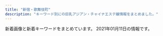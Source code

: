 ```yaml
---
title: "新宿・歌舞伎町"
description: "キーワード別にの巨乳アジアン・チャイナエステ嬢情報をまとめました。"
---
```


新着画像と新着キーワードをまとめています。
2021年01月11日の情報です。

<DmmAffiliateIns />
<KeywordTable
  shops={
    [
    {
        "keywords": {},
        "station": "JR\u65b0\u5bbf\u99c5\u897f\u53e3",
        "name": "Fairy Girl",
        "url": "http://fairy-girl.work/",
        "img_links": [
            "http://fairy-girl.work/staff/kiki.jpg",
            "http://fairy-girl.work/images/12.jpg",
            "http://fairy-girl.work/images/2.jpg",
            "http://fairy-girl.work/images/tr.jpg",
            "http://fairy-girl.work/img/rina1.jpg",
            "http://fairy-girl.work/staff/misa.jpg",
            "http://fairy-girl.work/img/misa1.jpg",
            "http://fairy-girl.work/staff/hitomi.jpg",
            "http://fairy-girl.work/img/rara1.jpg",
            "http://fairy-girl.work/img/eri2.jpg",
            "http://fairy-girl.work/images/mobile.jpg",
            "http://fairy-girl.work/images/ac1.jpg",
            "http://fairy-girl.work/images/7.jpg",
            "http://fairy-girl.work/images/staff_t.jpg",
            "http://fairy-girl.work/images/bana0404_4.png",
            "http://fairy-girl.work/images/int2.jpg",
            "http://fairy-girl.work/images/9.jpg",
            "http://fairy-girl.work/staff/mari.jpg",
            "http://fairy-girl.work/img/hitomi1.jpg",
            "http://fairy-girl.work/images/11.jpg",
            "http://fairy-girl.work/staff/rina.jpg",
            "http://fairy-girl.work/images/news.jpg",
            "http://fairy-girl.work/img/kana1.jpg",
            "http://fairy-girl.work/images/ac2.jpg",
            "http://fairy-girl.work/img/kiki2.jpg",
            "http://fairy-girl.work/images/interior_t.jpg",
            "http://fairy-girl.work/images/line.png",
            "http://fairy-girl.work/img/kiki1.jpg",
            "http://fairy-girl.work/images/sys1.jpg",
            "http://fairy-girl.work/img/rika1.jpg",
            "http://fairy-girl.work/img/yuyu1.jpg",
            "http://fairy-girl.work/images/6.jpg",
            "http://fairy-girl.work/staff/rara.jpg",
            "http://fairy-girl.work/staff/yuyu.jpg",
            "http://fairy-girl.work/images/10.jpg",
            "http://fairy-girl.work/images/8.jpg",
            "http://fairy-girl.work/images/sys2.jpg",
            "http://fairy-girl.work/img/eri1.jpg",
            "http://fairy-girl.work/img/yuki1.jpg",
            "http://fairy-girl.work/staff/eri.jpg",
            "http://fairy-girl.work/staff/rika.jpg",
            "http://fairy-girl.work/staff/kana.jpg",
            "http://fairy-girl.work/images/5.jpg",
            "http://fairy-girl.work/images/1.jpg",
            "http://fairy-girl.work/img/mari1.jpg",
            "http://fairy-girl.work/images/3.jpg",
            "http://fairy-girl.work/images/int1.jpg",
            "http://fairy-girl.work/staff/yuki.jpg"
        ]
    },
    {
        "name": "\u697d\u697d-\u30e9\u30af\u30e9\u30af-",
        "img_links": [
            "http://sakura-relax.net/images/cg03.jpg",
            "http://sakura-relax.net/images/qrc.png",
            "http://sakura-relax.net/images/top-img01.png",
            "http://sakura-relax.net/images/tel.png",
            "http://sakura-relax.net/images/top-img02.png",
            "http://sakura-relax.net/images/cg04.jpg",
            "http://sakura-relax.net/images/cg06.jpg",
            "http://sakura-relax.net/images/cg07.jpg",
            "http://sakura-relax.net/link/menlog.jpg",
            "http://sakura-relax.net/images/kan.jpg"
        ],
        "url": "http://sakura-relax.net/",
        "station": "\u65b0\u5bbf\u4e09\u4e01\u76ee\u99c5E1\u51fa\u53e3",
        "keywords": {
            "E": 8,
            "86": 4,
            "C": 8,
            "87": 8,
            "85": 4
        }
    },
    {
        "url": "https://aurora.iest.info/",
        "img_links": [
            "https://aurora.iest.info/photos/sites/13/2020/12/2020122912410928.jpeg",
            "https://aurora.iest.info/images/room2.jpg",
            "https://aurora.iest.info/photos/sites/13/2020/11/2020110420084826.jpeg",
            "https://aurora.iest.info/photos/sites/13/2020/10/2020102908284174.jpeg",
            "https://aurora.iest.info/photos/sites/13/2020/10/2020100900362277.jpeg",
            "https://aurora.iest.info/photos/sites/13/2020/12/2020122614044220.jpeg",
            "https://aurora.iest.info/photos/sites/13/2021/01/202101031920028.jpeg",
            "https://aurora.iest.info/images/side_mobile.jpg",
            "https://aurora.iest.info/photos/sites/13/2020/12/2020122916203593.jpeg",
            "https://aurora.iest.info/photos/sites/13/2021/01/2021011012591478.jpeg",
            "https://aurora.iest.info/photos/sites/13/2020/10/202010160425407.jpeg",
            "https://aurora.iest.info/photos/sites/13/2020/11/2020111207401521.jpeg",
            "https://aurora.iest.info/images/info_sp.png",
            "https://aurora.iest.info/images/room1.jpg",
            "https://aurora.iest.info/photos/sites/13/2020/12/2020122614271778.jpeg",
            "https://aurora.iest.info/images/head_tel.png",
            "https://aurora.iest.info/photos/sites/13/2020/10/2020101018384481.jpeg",
            "https://aurora.iest.info/images/room3.jpg",
            "https://aurora.iest.info/photos/sites/13/2020/12/2020123009042320.jpeg",
            "https://aurora.iest.info/photos/sites/13/2020/12/2020122614542669.jpeg",
            "https://aurora.iest.info/images/room4.jpg",
            "https://aurora.iest.info/photos/sites/13/2020/09/2020090701592721.jpeg",
            "https://aurora.iest.info/photos/sites/13/2021/01/2021011004441377.jpeg",
            "https://aurora.iest.info/photos/sites/13/2020/12/2020122614121986.jpeg",
            "https://aurora.iest.info/photos/sites/13/2021/01/2021010520403924.jpeg",
            "https://aurora.iest.info/photos/sites/13/2020/10/2020102421582718.jpeg"
        ],
        "station": "JR\u65b0\u5bbf\u99c5\u6771\u53e3\u30fb\u6b4c\u821e\u4f0e\u753a",
        "name": "\u30aa\u30fc\u30ed\u30e9",
        "keywords": {
            "88": 165,
            "89": 55,
            "E": 247,
            "F": 73,
            "87": 128,
            "86": 220,
            "85": 275,
            "84": 110,
            "C": 440
        }
    },
    {
        "url": "https://mens-esthe.xyz/",
        "keywords": {
            "D": 28,
            "85": 7,
            "88": 7,
            "86": 28
        },
        "name": "\u30b8\u30e5\u30ea\u30a2\u30f3",
        "station": "JR\u65b0\u5bbf\u99c5\u6771\u5357\u53e3",
        "img_links": [
            "https://mens-esthe.xyz/staff/kana-l1.jpg",
            "https://mens-esthe.xyz/staff/nami-l1.jpg",
            "https://mens-esthe.xyz/icon/facebook.png",
            "https://mens-esthe.xyz/room/room-l1.jpg",
            "https://mens-esthe.xyz/images/esthe2.jpg",
            "https://mens-esthe.xyz/icon/yelp.png",
            "https://mens-esthe.xyz/room/room-l8.jpg",
            "https://mens-esthe.xyz/room/room-l4.jpg",
            "https://mens-esthe.xyz/staff/miki-l1.jpg",
            "https://mens-esthe.xyz/staff/miki-s1.jpg",
            "https://mens-esthe.xyz/images/esthe1.jpg",
            "https://mens-esthe.xyz/images/esthe3.jpg",
            "https://mens-esthe.xyz/staff/nami-s1.jpg",
            "https://mens-esthe.xyz/images/qrcode.png",
            "https://mens-esthe.xyz/staff/miki-top.jpg",
            "https://mens-esthe.xyz/staff/rina-l1.jpg",
            "https://mens-esthe.xyz/images/clear.png",
            "https://mens-esthe.xyz/images/main-sp.jpg",
            "https://mens-esthe.xyz/footer/footer-tel.png",
            "https://mens-esthe.xyz/staff/moe-s1.jpg",
            "https://mens-esthe.xyz/room/room-l5.jpg",
            "https://inage-mensesthe.com/icon/yelp.png",
            "https://mens-esthe.xyz/staff/rina-s1.jpg",
            "https://mens-esthe.xyz/staff/rina-top.jpg",
            "https://mens-esthe.xyz/staff/moe-l1.jpg",
            "https://mens-esthe.xyz/room/room-l7.jpg",
            "https://mens-esthe.xyz/images/esthe4.jpg",
            "https://inage-mensesthe.com/link/relaku_salon.jpg",
            "https://mens-esthe.xyz/icon/twitter.png",
            "https://mens-esthe.xyz/images/header3.png",
            "https://mens-esthe.xyz/images/main1.jpg",
            "https://mens-esthe.xyz/staff/natsumi-l1.jpg",
            "https://mens-esthe.xyz/staff/natsumi-s1.jpg",
            "https://mens-esthe.xyz/room/room-l2.jpg",
            "https://mens-esthe.xyz/staff/natsumi-top.jpg",
            "https://inage-mensesthe.com/icon/facebook.png",
            "https://mens-esthe.xyz/staff/nami-top.jpg",
            "https://mens-esthe.xyz/staff/kana-top.jpg",
            "https://mens-esthe.xyz/staff/moe-top.jpg",
            "https://mens-esthe.xyz/footer/footer-staff.png",
            "https://inage-mensesthe.com/icon/twitter.png",
            "https://inage-mensesthe.com/icon/line.png",
            "https://mens-esthe.xyz/room/room-l3.jpg",
            "https://mens-esthe.xyz/room/room-l6.jpg",
            "https://mens-esthe.xyz/footer/footer-line.png",
            "https://mens-esthe.xyz/icon/line.png",
            "https://mens-esthe.xyz/staff/kana-s1.jpg"
        ]
    },
    {
        "station": "JR\u65b0\u5bbf\u99c5\u5357\u53e3",
        "img_links": [
            "http://aes-aroma.com/staff/ai/01.jpg",
            "http://aes-aroma.com/img/ttl_tnew.png",
            "http://aes-aroma.com/staff/kaori/01.jpg",
            "http://aes-aroma.com/pic/head.png",
            "http://aes-aroma.com/staff/koko/01.jpg",
            "http://aes-aroma.com/img/ttl_rec.png",
            "http://aes-aroma.com/img/ttl_staff.png",
            "http://aes-aroma.com/staff/haru/01.jpg",
            "http://aes-aroma.com/staff/yoko/02.jpg",
            "http://aes-aroma.com/staff/miki/01.jpg",
            "http://aes-aroma.com/img/ttl_pickup.png",
            "http://aes-aroma.com/staff/nana/01.jpg",
            "http://aes-aroma.com/staff/mimi/01.jpg",
            "http://aes-aroma.com/i/files/homeimg.jpg",
            "http://aes-aroma.com/staff/yoko/01.jpg",
            "http://aes-aroma.com/img/ttl_mobile.png"
        ],
        "url": "http://aes-aroma.com/",
        "keywords": {
            "C": 17
        },
        "name": "\u7652\u3057\u306e\u5bbf"
    },
    {
        "url": "http://aroma-massage.red/",
        "name": "\u30c6\u30bb\u30e9-Tethera-",
        "img_links": [
            "http://aroma-massage.red/images/card.jpg",
            "http://aroma-massage.red/images/option.jpg",
            "http://aroma-massage.red/images/sta3.jpg",
            "http://aroma-massage.red/images/cg6.jpg",
            "http://aroma-massage.red/images/qr.jpg",
            "http://aroma-massage.red/images/kan.jpg",
            "http://aroma-massage.red/images/sta6.jpg",
            "http://aroma-massage.red/images/stal.jpg",
            "http://aroma-massage.red/images/cg5.jpg",
            "http://aroma-massage.red/images/toph.png",
            "http://aroma-massage.red/images/sta1.jpg",
            "http://aroma-massage.red/images/cg1.jpg",
            "http://aroma-massage.red/images/cg2.jpg",
            "http://aroma-massage.red/images/int.jpg",
            "http://aroma-massage.red/images/nft.jpg",
            "http://aroma-massage.red/images/sta4.jpg",
            "http://aroma-massage.red/images/tm.png",
            "http://aroma-massage.red/images/sta5.jpg",
            "http://aroma-massage.red/images/sysl.jpg",
            "http://aroma-massage.red/images/cg3.jpg",
            "http://aroma-massage.red/images/acb.jpg",
            "http://aroma-massage.red/images/fbt.jpg",
            "http://aroma-massage.red/images/cg4.jpg",
            "http://aroma-massage.red/images/sta2.jpg",
            "http://aroma-massage.red/images/fbb.jpg",
            "http://aroma-massage.red/images/creditcard.jpg"
        ],
        "station": "JR\u65b0\u5bbf\u99c5\u6771\u53e3",
        "keywords": {
            "D": 20,
            "E": 10
        }
    },
    {
        "name": "RELAIR \uff5e\u30ea\u30ec\u30a2\uff5e",
        "url": "http://in-esthe.com/relair/",
        "keywords": {
            "C": 8
        },
        "station": "\u65b0\u5bbf\u897f\u53e3\u99c5D5\u51fa\u53e3",
        "img_links": [
            "http://in-esthe.com/relair/img/p-2.jpg",
            "http://in-esthe.com/relair/img/fla1.png",
            "http://in-esthe.com/relair/img/t-1.png",
            "http://in-esthe.com/relair/img/twitter.png",
            "http://in-esthe.com/relair/img/english-t5.png",
            "http://in-esthe.com/relair/img/card-english.png",
            "http://in-esthe.com/relair/img/p-1-1.jpg",
            "http://in-esthe.com/relair/img/re.png",
            "http://in-esthe.com/relair/img/s-1.jpg",
            "http://in-esthe.com/relair/img/botton.png",
            "http://in-esthe.com/relair/img/p-1.jpg",
            "http://in-esthe.com/relair/img/p-8.jpg",
            "http://in-esthe.com/relair/img/tel.png",
            "http://in-esthe.com/relair/img/english-t6.png",
            "http://in-esthe.com/relair/img/english-t1.png",
            "http://in-esthe.com/relair/img/p-3.jpg",
            "http://in-esthe.com/relair/img/t-2.png",
            "http://in-esthe.com/relair/img/head.png",
            "http://in-esthe.com/relair/img/kanban4.jpg",
            "http://in-esthe.com/relair/img/english-t3.png",
            "http://in-esthe.com/relair/img/english-t2.png",
            "http://in-esthe.com/relair/img/fla2.png",
            "http://in-esthe.com/relair/img/english-t4.png",
            "http://in-esthe.com/relair/img/t-3.png",
            "http://in-esthe.com/relair/img/newstback.png",
            "http://in-esthe.com/relair/img/p-0.jpg",
            "http://in-esthe.com/relair/img/p-9.jpg",
            "http://in-esthe.com/relair/img/p-7.jpg",
            "http://in-esthe.com/relair/img/p-3-1.jpg",
            "http://in-esthe.com/relair/img/fla.png"
        ]
    },
    {
        "station": "JR\u65b0\u5bbf\u99c5\u6771\u53e3",
        "name": "\u30af\u30ea\u30b9\u30bf\u30eb",
        "keywords": {
            "C": 1
        },
        "url": "http://crystal-est.net/",
        "img_links": [
            "http://crystal-est.net/uploads/crystal/2017/03/btn_top_01.png",
            "http://crystal-est.net/uploads/crystal/2018/07/wechatimg125.jpeg",
            "http://crystal-est.net/uploads/crystal/2018/05/mayu1.jpeg",
            "http://crystal-est.net/uploads/crystal/2017/03/bnr_side_credit1.png",
            "http://ruby-es.com/uploads/rubyes/2017/02/img_info_03.png",
            "http://crystal-est.net/uploads/crystal/images/no-photo.jpg",
            "http://crystal-est.net/uploads/crystal/2017/04/line2.png",
            "http://ruby-es.com/uploads/rubyes/2017/02/img_info_01.png",
            "http://crystal-est.net/uploads/crystal/images/xing.png",
            "http://ruby-es.com/uploads/rubyes/2017/02/img_info_02.png",
            "http://crystal-est.net/uploads/crystal/2017/03/subvisual_link.png",
            "http://crystal-est.net/uploads/crystal/2017/03/bnr_side_052.png",
            "http://crystal-est.net/uploads/crystal/2017/03/subvisual_magazine1.png",
            "http://ruby-es.com/uploads/rubyes/2017/02/img_info_04.png",
            "http://ruby-es.com/uploads/rubyes/2017/02/img_info_05.png",
            "http://crystal-est.net/uploads/crystal/2017/03/btn_top_02.png",
            "http://crystal-est.net/uploads/crystal/2018/07/wechatimg94.jpeg",
            "http://crystal-est.net/uploads/crystal/images/subvisual_staff.png",
            "http://crystal-est.net/uploads/crystal/2017/02/ameba.jpg",
            "http://crystal-est.net/uploads/crystal/2020/12/img_6902.jpg",
            "http://ruby-es.com/uploads/rubyes/2017/02/img_info_06.png",
            "http://crystal-est.net/uploads/crystal/2017/03/ruby6.png",
            "http://crystal-est.net/uploads/crystal/2017/03/subvisual_qa.png",
            "http://crystal-est.net/uploads/crystal/2017/02/wifi.jpg",
            "http://crystal-est.net/uploads/crystal/2017/03/subvisual_info.png",
            "http://crystal-est.net/uploads/crystal/2017/03/r1.jpg",
            "http://crystal-est.net/uploads/crystal/images/icon_flower.png",
            "http://crystal-est.net/uploads/crystal/2017/03/r2.jpg",
            "http://crystal-est.net/uploads/crystal/2018/08/wechatimg51.jpeg",
            "http://crystal-est.net/uploads/crystal/2017/03/subvisual_reserve.png",
            "http://crystal-est.net/uploads/crystal/2018/07/wechatimg31.jpeg",
            "http://crystal-est.net/uploads/crystal/2017/07/yuyu2.jpeg",
            "http://crystal-est.net/uploads/crystal/2017/03/r3.jpg",
            "http://crystal-est.net/uploads/crystal/2018/07/wechatimg30.jpeg",
            "http://crystal-est.net/uploads/crystal/2017/03/bnr_side_032.png",
            "http://crystal-est.net/uploads/crystal/2017/04/leftmovie.png",
            "http://crystal-est.net/uploads/crystal/2017/03/treatment2.png",
            "http://crystal-est.net/uploads/crystal/2020/12/img_6907.jpeg",
            "http://crystal-est.net/uploads/crystal/images/p01.png",
            "http://crystal-est.net/uploads/crystal/2017/04/bnr_side_01.png",
            "http://crystal-est.net/uploads/crystal/2017/03/btn_top_03.png",
            "http://crystal-est.net/uploads/crystal/2020/11/tel.jpg",
            "http://crystal-est.net/uploads/crystal/2017/03/subvisual_contact.png",
            "http://crystal-est.net/uploads/crystal/2020/12/img_6830.jpg",
            "http://crystal-est.net/uploads/crystal/2018/07/wechatimg26.jpeg",
            "http://crystal-est.net/uploads/crystal/2018/08/wechatimg49.jpeg",
            "http://crystal-est.net/uploads/crystal/2017/04/web.png",
            "http://crystal-est.net/uploads/crystal/2017/03/subvisual_enquete1.png",
            "http://crystal-est.net/uploads/crystal/2017/03/icon_flower.png",
            "http://crystal-est.net/uploads/crystal/2017/03/r4.jpg",
            "http://crystal-est.net/uploads/crystal/2017/03/bnr_side_042.png"
        ]
    },
    {
        "name": "\u65b0\u5bbf\u6975\u4e0a\u30e1\u30f3\u30ba\u30a8\u30b9\u30c6",
        "keywords": {
            "89": 68,
            "94": 58,
            "92": 18,
            "90": 72,
            "F": 104,
            "85": 39,
            "88": 26,
            "95": 34,
            "E": 158,
            "C": 53
        },
        "url": "https://gokujo.iest.info/",
        "station": "JR\u65b0\u5bbf\u99c5",
        "img_links": [
            "https://gokujo.iest.info/images/sp_tit_staff02.jpg",
            "https://gokujo.iest.info/photos/sites/3/2020/10/2020100614352629.jpg",
            "https://gokujo.iest.info/images/sp_tit_movie.jpg",
            "https://gokujo.iest.info/images/sp_tit_staff.jpg",
            "https://gokujo.iest.info/photos/sites/3/2020/10/202010061435276.jpg",
            "https://gokujo.iest.info/images/nav_link06.png",
            "https://gokujo.iest.info/images/room2_l.jpg",
            "https://gokujo.iest.info/images/nav_link03.png",
            "https://gokujo.iest.info/images/tit_staff.jpg",
            "https://gokujo.iest.info/photos/sites/3/2020/10/2020100614353044.jpg",
            "https://gokujo.iest.info/images/nav_link08.png",
            "https://gokujo.iest.info/photos/sites/3/2020/10/2020100614353122.jpg",
            "https://gokujo.iest.info/photos/sites/3/2020/10/2020100614352799.jpg",
            "https://gokujo.iest.info/images/side_mobile.jpg",
            "https://gokujo.iest.info/images/sp_tit_info.jpg",
            "https://gokujo.iest.info/images/nav_link05.png",
            "https://gokujo.iest.info/images/sp_tit_link.jpg",
            "https://gokujo.iest.info/photos/sites/3/2020/10/2020100614353025.jpg",
            "https://gokujo.iest.info/photos/sites/3/2020/10/2020100614352927.jpg",
            "https://gokujo.iest.info/images/tit_staff02.jpg",
            "https://gokujo.iest.info/images/sp_tit_twitter.jpg",
            "https://gokujo.iest.info/photos/sites/3/2020/10/2020100614353293.jpg",
            "https://gokujo.iest.info/images/nav_link01.png",
            "https://gokujo.iest.info/images/nav_link07.png",
            "https://gokujo.iest.info/images/tit_info.jpg",
            "https://gokujo.iest.info/images/room3_l.jpg",
            "https://gokujo.iest.info/images/nav_link04.png",
            "https://gokujo.iest.info/images/navbar-top.jpg",
            "https://gokujo.iest.info/images/nav_link02.png",
            "https://gokujo.iest.info/images/sp_tit_pick.jpg",
            "https://gokujo.iest.info/photos/sites/3/2020/10/2020100614352832.jpg",
            "https://gokujo.iest.info/photos/sites/3/2020/10/2020100614352894.jpg",
            "https://gokujo.iest.info/images/room4_l.jpg",
            "https://gokujo.iest.info/images/sp_end.png",
            "https://gokujo.iest.info/photos/sites/3/2020/10/2020100614352922.jpg",
            "https://gokujo.iest.info/photos/sites/3/2020/10/2020100614353148.jpg",
            "https://gokujo.iest.info/photos/sites/3/2020/10/202010061435254.jpg",
            "https://gokujo.iest.info/images/room1_l.jpg",
            "https://gokujo.iest.info/images/tit_pick.jpg",
            "https://gokujo.iest.info/photos/sites/3/2020/10/2020100614353292.jpg",
            "https://gokujo.iest.info/images/end.png",
            "https://gokujo.iest.info/images/tit_link.jpg",
            "https://gokujo.iest.info/images/top.png",
            "https://gokujo.iest.info/images/tit_face.jpg"
        ]
    },
    {
        "url": "http://pure-resort.tyo.cm/",
        "keywords": {
            "96": 1,
            "94": 1,
            "F": 1,
            "85": 3,
            "86": 5,
            "90": 2,
            "88": 3,
            "92": 1,
            "E": 2,
            "89": 2,
            "98": 2,
            "C": 1,
            "84": 1,
            "D": 10
        },
        "img_links": [
            "http://pure-resort.tyo.cm/photos/sites/79/2020/01/2020012408381891.jpg",
            "http://pure-resort.tyo.cm/images/movie.jpg",
            "http://pure-resort.tyo.cm/images/s_Room.png",
            "http://pure-resort.tyo.cm/photos/sites/79/2019/10/2019100810264682.jpg",
            "http://pure-resort.tyo.cm/photos/sites/79/2020/01/2020013001414859.jpg",
            "http://pure-resort.tyo.cm/photos/sites/79/2019/03/201903251336102.jpg",
            "http://pure-resort.tyo.cm/photos/sites/79/2019/02/2019021613425634.png",
            "http://pure-resort.tyo.cm/images/info_bj3.png",
            "http://pure-resort.tyo.cm/photos/sites/79/2019/05/2019052114301665.jpg",
            "http://pure-resort.tyo.cm/images/news_bj1.png",
            "http://pure-resort.tyo.cm/photos/sites/79/2019/02/2019021613471797.jpg",
            "http://pure-resort.tyo.cm/photos/sites/79/2019/03/2019032513361063.jpg",
            "http://pure-resort.tyo.cm/photos/sites/79/2018/12/2018120620515823.jpg",
            "http://pure-resort.tyo.cm/images/s_news.png",
            "http://pure-resort.tyo.cm/photos/sites/79/2019/11/2019110401242820.jpg",
            "http://pure-resort.tyo.cm/images/s_twitter.png",
            "http://pure-resort.tyo.cm/images/line.png",
            "http://pure-resort.tyo.cm/images/s_face.png",
            "http://pure-resort.tyo.cm/images/s_Staff.png",
            "http://pure-resort.tyo.cm/photos/sites/79/2019/04/201904111031010.jpg",
            "http://pure-resort.tyo.cm/images/top.png",
            "http://pure-resort.tyo.cm/images/s_movie.png",
            "http://pure-resort.tyo.cm/images/s_Access.png",
            "http://pure-resort.tyo.cm/images/mobile.png",
            "http://pure-resort.tyo.cm/images/info_bj1.png",
            "http://pure-resort.tyo.cm/images/s_Recruit.png",
            "http://pure-resort.tyo.cm/photos/sites/79/2019/03/2019032513361044.jpg",
            "http://pure-resort.tyo.cm/photos/sites/79/2019/03/2019032513361053.jpg",
            "http://pure-resort.tyo.cm/images/news_bj3.png",
            "http://pure-resort.tyo.cm/photos/sites/79/2019/01/2019011014121443.jpg",
            "http://pure-resort.tyo.cm/images/s_info.png",
            "http://pure-resort.tyo.cm/photos/sites/79/2020/02/2020020804143839.jpg",
            "http://pure-resort.tyo.cm/photos/sites/79/2019/06/2019060310424416.jpg",
            "http://pure-resort.tyo.cm/photos/sites/79/2018/12/2018120620533769.jpg",
            "http://pure-resort.tyo.cm/photos/sites/79/2018/12/2018120620510142.jpg",
            "http://pure-resort.tyo.cm/images/pure.png",
            "http://pure-resort.tyo.cm/images/line1.png",
            "http://pure-resort.tyo.cm/photos/sites/79/2019/06/2019061515583771.jpg",
            "http://pure-resort.tyo.cm/photos/sites/79/2018/12/2018120620512437.jpg",
            "http://pure-resort.tyo.cm/images/s_pick.png",
            "http://pure-resort.tyo.cm/photos/sites/79/2019/08/2019082910403098.jpg"
        ],
        "name": "\u30d4\u30e5\u30a2\u30ea\u30be\u30fc\u30c8II",
        "station": "JR\u65b0\u5bbf\u99c5\u6771\u53e3"
    },
    {
        "url": "http://hi-msg.com/koyuki/",
        "name": "KOYUKI",
        "keywords": {
            "C": 8
        },
        "img_links": [
            "http://hi-msg.com/koyuki/img/card-english.png",
            "http://hi-msg.com/koyuki/img/p-3-1.jpg",
            "http://hi-msg.com/koyuki/img/head.png",
            "http://hi-msg.com/koyuki/img/p-8-1.jpg",
            "http://hi-msg.com/koyuki/img/p-10.jpg",
            "http://hi-msg.com/koyuki/img/p-5.jpg",
            "http://hi-msg.com/koyuki/img/p-2.jpg",
            "http://hi-msg.com/koyuki/img/p-7-1.jpg",
            "http://hi-msg.com/koyuki/img/t-3.png",
            "http://hi-msg.com/koyuki/img/p-4.jpg",
            "http://hi-msg.com/koyuki/img/english-t4.png",
            "http://hi-msg.com/koyuki/img/card.png",
            "http://hi-msg.com/koyuki/img/newstback.png",
            "http://hi-msg.com/koyuki/img/t-1.png",
            "http://hi-msg.com/koyuki/img/english-t6.png",
            "http://hi-msg.com/koyuki/img/p-3.jpg",
            "http://hi-msg.com/koyuki/img/tel.png",
            "http://hi-msg.com/koyuki/img/english-t3.png",
            "http://hi-msg.com/koyuki/img/p-2-1.jpg",
            "http://hi-msg.com/koyuki/img/re.png",
            "http://hi-msg.com/koyuki/img/kanban4s.jpg",
            "http://hi-msg.com/koyuki/img/english-t2.png",
            "http://hi-msg.com/koyuki/img/p-6.jpg",
            "http://hi-msg.com/koyuki/img/p-9.jpg",
            "http://hi-msg.com/koyuki/img/tit.png",
            "http://hi-msg.com/koyuki/img/botton.png",
            "http://hi-msg.com/koyuki/img/p-0.jpg",
            "http://hi-msg.com/koyuki/img/p-4-1.jpg",
            "http://hi-msg.com/koyuki/img/p-7.jpg",
            "http://hi-msg.com/koyuki/img/p-1.jpg",
            "http://hi-msg.com/koyuki/img/t-2.png",
            "http://hi-msg.com/koyuki/img/english-t1.png",
            "http://hi-msg.com/koyuki/img/p-6-1.jpg",
            "http://hi-msg.com/koyuki/img/p-11.jpg",
            "http://hi-msg.com/koyuki/img/kanban4.jpg",
            "http://hi-msg.com/koyuki/img/english-t5.png",
            "http://hi-msg.com/koyuki/img/p-8.jpg"
        ],
        "station": "JR\u65b0\u5bbf\u99c5\u6771\u53e3"
    },
    {
        "keywords": {
            "F": 1
        },
        "img_links": [
            "https://shinjuku-mensesthe.com/room/room-l4.jpg",
            "https://shinjuku-mensesthe.com/images/header3.png",
            "https://shinjuku-mensesthe.com/staff/risa-l1.jpg",
            "https://shinjuku-mensesthe.com/massage/2020/09/14/hana-s1.jpg",
            "https://shinjuku-mensesthe.com/images/camp.png",
            "https://shinjuku-mensesthe.com/menu/blog.png",
            "https://shinjuku-mensesthe.com/menu/staff.png",
            "https://shinjuku-mensesthe.com/icon/yelp.png",
            "https://shinjuku-mensesthe.com/room/room-l2.jpg",
            "https://shinjuku-mensesthe.com/icon/facebook.png",
            "https://shinjuku-mensesthe.com/massage/2020/07/31/covit19.jpg",
            "https://shinjuku-mensesthe.com/link/mens-esthe.png",
            "https://shinjuku-mensesthe.com/staff/arisa-l1.jpg",
            "https://shinjuku-mensesthe.com/staff/saya-s1.jpg",
            "https://shinjuku-mensesthe.com/images/top3.jpg",
            "https://shinjuku-mensesthe.com/images/top1.jpg",
            "https://shinjuku-mensesthe.com/massage/2020/10/05/yuki-s1.jpg",
            "https://shinjuku-mensesthe.com/images/clear.png",
            "https://scdn.line-apps.com/n/line_add_friends/btn/ja.png",
            "https://shinjuku-mensesthe.com/staff/yuki-s1.jpg",
            "https://shinjuku-mensesthe.com/staff/yukari-l1.jpg",
            "https://shinjuku-mensesthe.com/staff/shiori-s1.jpg",
            "https://shinjuku-mensesthe.com/menu/info.png",
            "https://shinjuku-mensesthe.com/button/home.png",
            "https://shinjuku-mensesthe.com/staff/sora-s1.jpg",
            "https://shinjuku-mensesthe.com/icon/twitter.png",
            "https://shinjuku-mensesthe.com/2020/01/23/miki-s1.jpg",
            "https://shinjuku-mensesthe.com/massage/2020/10/21/risa-s1.jpg",
            "https://shinjuku-mensesthe.com/menu/home.png",
            "https://shinjuku-mensesthe.com/staff/yuki-l1.jpg",
            "https://shinjuku-mensesthe.com/staff/risa-s1.jpg",
            "https://shinjuku-mensesthe.com/staff/arisa-s1.jpg",
            "https://shinjuku-mensesthe.com/staff/yukari-s1.jpg",
            "https://shinjuku-mensesthe.com/room/room-l3.jpg",
            "https://shinjuku-mensesthe.com/images/footer-l.png",
            "https://shinjuku-mensesthe.com/massage/2020/07/31/ai-s2.jpg",
            "https://shinjuku-mensesthe.com/images/flower.png",
            "https://shinjuku-mensesthe.com/room/room-l1.jpg",
            "https://shinjuku-mensesthe.com/button/blog.png",
            "https://shinjuku-mensesthe.com/images/top2.jpg",
            "https://shinjuku-mensesthe.com/images/qrcode.png",
            "https://shinjuku-mensesthe.com/staff/sora-l1.jpg",
            "https://shinjuku-mensesthe.com/button/staff.png",
            "https://shinjuku-mensesthe.com/images/main-sp.jpg",
            "https://shinjuku-mensesthe.com/massage/2020/08/16/riri-s1.jpg",
            "https://shinjuku-mensesthe.com/staff/saya-l1.jpg",
            "https://shinjuku-mensesthe.com/images/main-small.jpg",
            "https://shinjuku-mensesthe.com/images/footer-r.png",
            "https://shinjuku-mensesthe.com/images/main-top.jpg",
            "https://shinjuku-mensesthe.com/2020/01/23/sakura-s1.jpg",
            "https://shinjuku-mensesthe.com/2019/12/15/sayuri-s2.jpg",
            "https://shinjuku-mensesthe.com/icon/line.png"
        ],
        "url": "https://shinjuku-mensesthe.com/",
        "name": "\u5915\u9727 \u3086\u3046\u304e\u308a",
        "station": "JR\u65b0\u5bbf\u99c5\u6771\u53e3"
    },
    {
        "name": "\u7fbd\u8863\uff5e\u306f\u3054\u308d\u3082\uff5e",
        "url": "https://www.hagoromo.tokyo/",
        "station": "JR\u65b0\u5bbf\u99c5\u6771\u53e3\u30fb\u6b4c\u821e\u4f0e\u753a",
        "keywords": {},
        "img_links": []
    },
    {
        "img_links": [
            "http://clear-es.net/images/index_10.jpg",
            "http://clear-es.net/images/index_24.jpg",
            "http://clear-es.net/uploads/f426bd85a8f6a9eac87e55b2d44c4bd5.jpg",
            "http://clear-es.net/images/index_08.jpg",
            "http://clear-es.net/images/girls_03.jpg",
            "http://clear-es.net/images/gallery_11.jpg",
            "http://clear-es.net/uploads/cec0ed392fe00d8e3ff867c0625809e6.jpg",
            "http://clear-es.net/yamituki-n/uploads/images/rena01.jpg",
            "http://clear-es.net/images/index_02.jpg",
            "http://clear-es.net/images/index_28_01.jpg",
            "http://clear-es.net/images/index_15.jpg",
            "http://clear-es.net/images/service_11.jpg",
            "http://clear-es.net/images/index_01.jpg",
            "http://clear-es.net/images/index_04.jpg",
            "http://clear-es.net/images/index_07.jpg",
            "http://clear-es.net/images/index_13.jpg",
            "http://clear-es.net/yamituki-n/uploads/images/juri01s.jpg",
            "http://clear-es.net/images/index_18.jpg",
            "http://clear-es.net/images/girls_13.jpg",
            "http://clear-es.net/images/girls_11.jpg",
            "http://clear-es.net/images/index_11.jpg",
            "http://clear-es.net/uploads/97eb17743f96fd7f0551aab0bedd5e6f.jpg",
            "http://clear-es.net/images/index_06.jpg",
            "http://clear-es.net/uploads/10299154955d10c3b815a5638a35a934.jpg",
            "http://clear-es.net/images/index_05.jpg",
            "http://clear-es.net/yamituki-n/uploads/images/mika03s.jpg",
            "http://clear-es.net/yamituki-n/uploads/images/mmexport1576417470781.jpg",
            "http://clear-es.net/images/index_25.jpg",
            "http://clear-es.net/images/index_03.jpg",
            "http://clear-es.net/yamituki-n/uploads/images/rena02.jpg",
            "http://clear-es.net/uploads/7553669390f1cc93427a4f6ad33b4668.jpg",
            "http://clear-es.net/uploads/22c8968348a9acc2dfc9ab0aecb09c27.jpg",
            "http://clear-es.net/uploads/e1133a4ba0f8c81f9d272f5793bda380.jpg",
            "http://clear-es.net/images/index_17.jpg",
            "http://clear-es.net/my_work/images/pic1.png",
            "http://clear-es.net/yamituki-n/uploads/images/yui01.jpg",
            "http://clear-es.net/uploads/a62d7f24a5b9a4fd5aeef678eb24ef4b.jpg",
            "http://clear-es.net/images/index_28.jpg",
            "http://clear-es.net/images/index_27.jpg",
            "http://clear-es.net/images/index_12.jpg",
            "http://clear-es.net/images/index_23.jpg",
            "http://clear-es.net/images/koko_1.jpg",
            "http://clear-es.net/images/index_14.jpg",
            "http://clear-es.net/uploads/2aa97908694153fb149943f0b8445352.jpg",
            "http://clear-es.net/images/index_20.jpg",
            "http://clear-es.net/uploads/09bdd5637edec4bfa3d47a7e9874640b.jpg",
            "http://clear-es.net/uploads/c1f6d0346f5cb109ac62c21a58c7deff.jpg",
            "http://clear-es.net/images/index_09.jpg",
            "http://clear-es.net/images/index_21.jpg",
            "http://clear-es.net/images/index_19.jpg",
            "http://clear-es.net/uploads/deba56537604611ac3b8da004b92d809.jpg",
            "http://clear-es.net/images/index_26.jpg"
        ],
        "name": "CLEAR-\u30af\u30ea\u30a2-",
        "keywords": {
            "89": 1,
            "C": 1,
            "D": 8,
            "F": 1,
            "90": 2,
            "88": 4,
            "86": 2,
            "87": 2,
            "E": 1
        },
        "url": "http://clear-es.net/",
        "station": "\u897f\u6b66\u65b0\u5bbf\u99c5\u5317\u53e3"
    },
    {
        "url": "http://yurali.oks.bz/",
        "station": "JR\u65b0\u5bbf\u99c5\u897f\u53e3",
        "keywords": {
            "86": 14,
            "E": 14,
            "87": 14,
            "85": 14,
            "D": 28
        },
        "img_links": [
            "http://yurali.oks.bz/images/content.jpg",
            "http://yurali.oks.bz/images/acc4.jpg",
            "http://yurali.oks.bz/images/room2.jpg",
            "http://yurali.oks.bz/images/s3.jpg",
            "http://yurali.oks.bz/photos/sites/48/2020/09/202009080934129.jpg",
            "http://yurali.oks.bz/images/right.jpg",
            "http://yurali.oks.bz/images/kanban.jpg",
            "http://yurali.oks.bz/images/acc2.jpg",
            "http://yurali.oks.bz/images/s_new.png",
            "http://yurali.oks.bz/images/room3.jpg",
            "http://yurali.oks.bz/photos/sites/48/2020/09/2020090809341490.jpg",
            "http://yurali.oks.bz/photos/sites/48/2020/09/2020090809341126.jpg",
            "http://yurali.oks.bz/images/acc1.jpg",
            "http://yurali.oks.bz/images/s1.jpg",
            "http://yurali.oks.bz/images/acc3.jpg",
            "http://yurali.oks.bz/images/s4.jpg",
            "http://yurali.oks.bz/images/s2.jpg",
            "http://yurali.oks.bz/photos/sites/48/2020/06/2020063002493351.jpg",
            "http://yurali.oks.bz/photos/sites/48/2020/09/2020090809341067.jpg",
            "http://yurali.oks.bz/images/room1.jpg",
            "http://yurali.oks.bz/images/mobile.jpg",
            "http://yurali.oks.bz/images/room4.jpg",
            "http://yurali.oks.bz/images/line.jpg",
            "http://yurali.oks.bz/images/top.jpg",
            "http://yurali.oks.bz/photos/sites/48/2020/09/2020090809340917.jpg"
        ],
        "name": "\u6c17\u697d"
    },
    {
        "keywords": {
            "F": 2,
            "86": 14,
            "D": 2,
            "87": 2,
            "E": 6
        },
        "img_links": [
            "http://sweety-est.tokyo/images/cg06.jpg",
            "http://sweety-est.tokyo/images/tit-sub1.jpg",
            "http://sweety-est.tokyo/images/a2.jpg",
            "http://sweety-est.tokyo/images/a7.jpg",
            "http://sweety-est.tokyo/images/slider-img001.jpg",
            "http://sweety-est.tokyo/images/r1.jpg",
            "http://sweety-est.tokyo/images/cg02.jpg",
            "http://sweety-est.tokyo/images/r5.jpg",
            "http://sweety-est.tokyo/images/a5.jpg",
            "http://sweety-est.tokyo/images/b-tel.png",
            "http://sweety-est.tokyo/images/tit-sub5.jpg",
            "http://sweety-est.tokyo/images/slider-img002.jpg",
            "http://sweety-est.tokyo/images/cg01.jpg",
            "http://sweety-est.tokyo/images/a6.jpg",
            "http://sweety-est.tokyo/images/m3.jpg",
            "http://sweety-est.tokyo/images/slider-img003.jpg",
            "http://sweety-est.tokyo/images/m4.jpg",
            "http://sweety-est.tokyo/images/r2.jpg",
            "http://sweety-est.tokyo/images/r4.jpg",
            "http://sweety-est.tokyo/link/menlog.jpg",
            "http://sweety-est.tokyo/images/tit-sub4.jpg",
            "http://sweety-est.tokyo/images/m1.jpg",
            "http://sweety-est.tokyo/images/r3.jpg",
            "http://sweety-est.tokyo/images/a4.jpg",
            "http://sweety-est.tokyo/images/a8.jpg",
            "http://sweety-est.tokyo/images/a1.jpg",
            "http://sweety-est.tokyo/images/cg03.jpg",
            "http://sweety-est.tokyo/images/tit-sub3.jpg",
            "http://sweety-est.tokyo/images/cg05.jpg",
            "http://sweety-est.tokyo/images/qr.jpg",
            "http://sweety-est.tokyo/images/b-online.png",
            "http://sweety-est.tokyo/images/tit-sub2.jpg",
            "http://sweety-est.tokyo/images/cg08.jpg",
            "http://sweety-est.tokyo/images/a3.jpg",
            "http://sweety-est.tokyo/images/cg07.jpg",
            "http://sweety-est.tokyo/images/kan.jpg",
            "http://sweety-est.tokyo/images/cg04.jpg",
            "http://sweety-est.tokyo/images/m2.jpg",
            "http://sweety-est.tokyo/images/kan1.jpg",
            "http://sweety-est.tokyo/images/sys.jpg",
            "http://sweety-est.tokyo/images/tit-sub6.jpg",
            "http://sweety-est.tokyo/images/r6.jpg"
        ],
        "url": "http://sweety-est.tokyo/",
        "name": "sweet-\u30b9\u30a6\u30a3\u30fc\u30c8-",
        "station": "JR\u65b0\u5bbf\u99c5\u897f\u53e3"
    },
    {
        "name": "\u4f73\u7e01 \uff5e\u304b\u3048\u3093\uff5e",
        "img_links": [
            "http://ciretva.xyz/uploads/201021/1-201021155925315.jpg",
            "http://ciretva.xyz/picture/face.jpg",
            "http://ciretva.xyz/uploads/201021/1-201021155913C7.jpg",
            "http://ciretva.xyz/picture/top.jpg",
            "http://ciretva.xyz/picture/room4.jpg",
            "http://ciretva.xyz/picture/room2.jpg",
            "http://ciretva.xyz/picture/face_bj1.png",
            "http://ciretva.xyz/picture/s_staff.png",
            "http://ciretva.xyz/uploads/201021/1-201021155T02L.jpg",
            "http://ciretva.xyz/uploads/201021/1-201021155932238.jpg",
            "http://ciretva.xyz/uploads/201021/1-201021155Z4139.jpg",
            "http://ciretva.xyz/picture/pick.jpg",
            "http://ciretva.xyz/picture/room1.jpg",
            "http://ciretva.xyz/picture/room3.jpg",
            "http://ciretva.xyz/picture/news.jpg",
            "http://ciretva.xyz/uploads/201021/1-201021155T9631.jpg"
        ],
        "url": "http://ciretva.xyz/",
        "keywords": {
            "D": 3,
            "86": 2
        },
        "station": "\u897f\u6b66\u65b0\u5bbf\u99c5\u5317\u53e3"
    }
]
}
/>
<DmmAffiliateScript />
